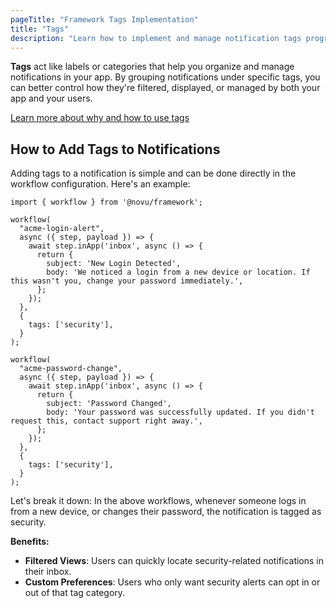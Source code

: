 ```yaml
---
pageTitle: "Framework Tags Implementation"
title: "Tags"
description: "Learn how to implement and manage notification tags programmatically using the Novu Framework SDK."
---
```


**Tags** act like labels or categories that help you organize and manage notifications in your app. By grouping notifications under specific tags, you can better control how they're filtered, displayed, or managed by both your app and your users.

[Learn more about why and how to use tags](/docs/workflow/tags)

## How to Add Tags to Notifications

Adding tags to a notification is simple and can be done directly in the workflow configuration. 
Here's an example:

```tsx
import { workflow } from '@novu/framework';

workflow(
  "acme-login-alert",
  async ({ step, payload }) => {
    await step.inApp('inbox', async () => {
      return {
        subject: 'New Login Detected',
        body: 'We noticed a login from a new device or location. If this wasn't you, change your password immediately.',
      };
    });
  },
  {
    tags: ['security'],
  }
);

workflow(
  "acme-password-change",
  async ({ step, payload }) => {
    await step.inApp('inbox', async () => {
      return {
        subject: 'Password Changed',
        body: 'Your password was successfully updated. If you didn't request this, contact support right away.',
      };
    });
  },
  {
    tags: ['security'],
  }
);
```

Let's break it down:
In the above workflows, whenever someone logs in from a new device, or changes their password, the notification is tagged as security.

**Benefits:**

- **Filtered Views**: Users can quickly locate security-related notifications in their inbox.
- **Custom Preferences**: Users who only want security alerts can opt in or out of that tag category.




